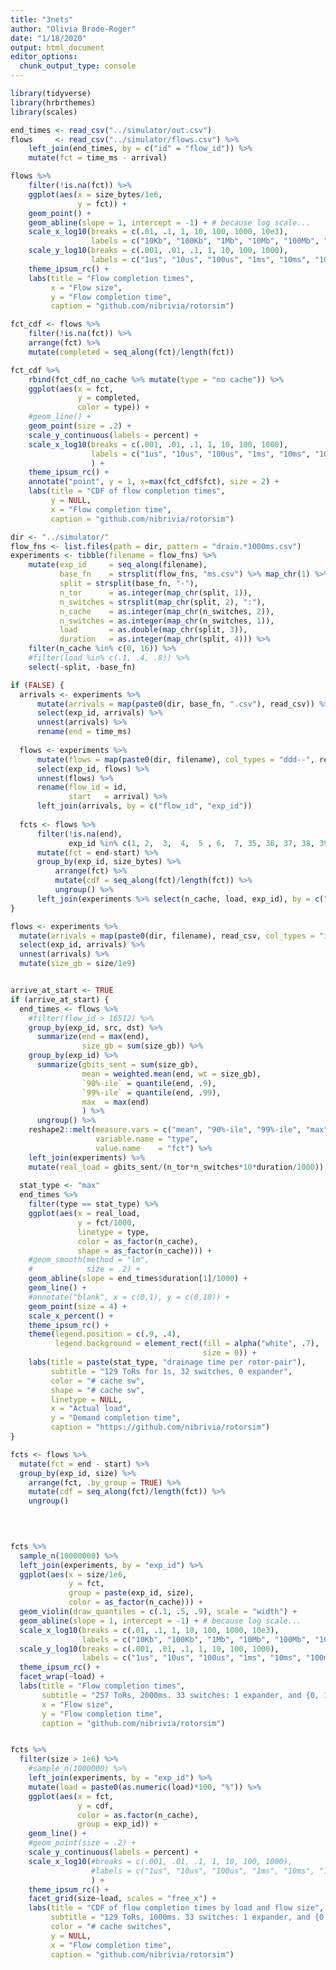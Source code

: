 ```yaml
---
title: "3nets"
author: "Olivia Brode-Roger"
date: "1/18/2020"
output: html_document
editor_options: 
  chunk_output_type: console
---
```


```r
library(tidyverse)
library(hrbrthemes)
library(scales)
```

```r
end_times <- read_csv("../simulator/out.csv")
flows     <- read_csv("../simulator/flows.csv") %>%
    left_join(end_times, by = c("id" = "flow_id")) %>% 
    mutate(fct = time_ms - arrival)

flows %>%
    filter(!is.na(fct)) %>% 
    ggplot(aes(x = size_bytes/1e6,
               y = fct)) +
    geom_point() +
    geom_abline(slope = 1, intercept = -1) + # because log scale...
    scale_x_log10(breaks = c(.01, .1, 1, 10, 100, 1000, 10e3),
                  labels = c("10Kb", "100Kb", "1Mb", "10Mb", "100Mb", "1Gb", "10Gb")) +
    scale_y_log10(breaks = c(.001, .01, .1, 1, 10, 100, 1000),
                  labels = c("1us", "10us", "100us", "1ms", "10ms", "100ms", "1s")) +
    theme_ipsum_rc() +
    labs(title = "Flow completion times",
         x = "Flow size",
         y = "Flow completion time",
         caption = "github.com/nibrivia/rotorsim")
```

```r
fct_cdf <- flows %>% 
    filter(!is.na(fct)) %>% 
    arrange(fct) %>% 
    mutate(completed = seq_along(fct)/length(fct))

fct_cdf %>%
    rbind(fct_cdf_no_cache %>% mutate(type = "no cache")) %>% 
    ggplot(aes(x = fct,
               y = completed,
               color = type)) +
    #geom_line() +
    geom_point(size = .2) +
    scale_y_continuous(labels = percent) +
    scale_x_log10(breaks = c(.001, .01, .1, 1, 10, 100, 1000),
                  labels = c("1us", "10us", "100us", "1ms", "10ms", "100ms", "1s")
                  ) +
    theme_ipsum_rc() +
    annotate("point", y = 1, x=max(fct_cdf$fct), size = 2) +
    labs(title = "CDF of flow completion times",
         y = NULL,
         x = "Flow completion time",
         caption = "github.com/nibrivia/rotorsim")
```

```r
dir <- "../simulator/"
flow_fns <- list.files(path = dir, pattern = "drain.*1000ms.csv")
experiments <- tibble(filename = flow_fns) %>%
    mutate(exp_id     = seq_along(filename),
           base_fn    = strsplit(flow_fns, "ms.csv") %>% map_chr(1) %>% strsplit("drain-") %>% map_chr(2),
           split = strsplit(base_fn, "-"),
           n_tor      = as.integer(map_chr(split, 1)),
           n_switches = strsplit(map_chr(split, 2), ":"),
           n_cache    = as.integer(map_chr(n_switches, 2)),
           n_switches = as.integer(map_chr(n_switches, 1)),
           load       = as.double(map_chr(split, 3)),
           duration   = as.integer(map_chr(split, 4))) %>% 
    filter(n_cache %in% c(0, 16)) %>% 
    #filter(load %in% c(.1, .4, .8)) %>% 
    select(-split, -base_fn)

if (FALSE) {
  arrivals <- experiments %>% 
      mutate(arrivals = map(paste0(dir, base_fn, ".csv"), read_csv)) %>% 
      select(exp_id, arrivals) %>% 
      unnest(arrivals) %>% 
      rename(end = time_ms)
  
  flows <- experiments %>% 
      mutate(flows = map(paste0(dir, filename), col_types = "ddd--", read_csv)) %>% 
      select(exp_id, flows) %>% 
      unnest(flows) %>% 
      rename(flow_id = id,
             start   = arrival) %>% 
      left_join(arrivals, by = c("flow_id", "exp_id"))
  
  fcts <- flows %>% 
      filter(!is.na(end),
             exp_id %in% c(1, 2,  3,  4,  5 , 6,  7, 35, 36, 37, 38, 39, 40, 41)) %>% 
      mutate(fct = end-start) %>% 
      group_by(exp_id, size_bytes) %>% 
          arrange(fct) %>% 
          mutate(cdf = seq_along(fct)/length(fct)) %>% 
          ungroup() %>% 
      left_join(experiments %>% select(n_cache, load, exp_id), by = c("exp_id"))
}

flows <- experiments %>% 
  mutate(arrivals = map(paste0(dir, filename), read_csv, col_types = "iiidddd")) %>% 
  select(exp_id, arrivals) %>% 
  unnest(arrivals) %>% 
  mutate(size_gb = size/1e9)


arrive_at_start <- TRUE
if (arrive_at_start) {
  end_times <- flows %>%
    #filter(flow_id > 16512) %>%
    group_by(exp_id, src, dst) %>% 
      summarize(end = max(end),
                size_gb = sum(size_gb)) %>% 
    group_by(exp_id) %>%
      summarize(gbits_sent = sum(size_gb),
                mean = weighted.mean(end, wt = size_gb),
                `90%-ile` = quantile(end, .9),
                `99%-ile` = quantile(end, .99),
                max  = max(end)
                ) %>%
      ungroup() %>% 
    reshape2::melt(measure.vars = c("mean", "90%-ile", "99%-ile", "max"),
                   variable.name = "type",
                   value.name    = "fct") %>% 
    left_join(experiments) %>%
    mutate(real_load = gbits_sent/(n_tor*n_switches*10*duration/1000))
    
  stat_type <- "max"
  end_times %>% 
    filter(type == stat_type) %>% 
    ggplot(aes(x = real_load,
               y = fct/1000,
               linetype = type,
               color = as_factor(n_cache),
               shape = as_factor(n_cache))) +
    #geom_smooth(method = "lm",
    #            size = .2) +
    geom_abline(slope = end_times$duration[1]/1000) +
    geom_line() +
    #annotate("blank", x = c(0,1), y = c(0,10)) +
    geom_point(size = 4) +
    scale_x_percent() +
    theme_ipsum_rc() +
    theme(legend.position = c(.9, .4),
          legend.background = element_rect(fill = alpha("white", .7),
                                           size = 0)) +
    labs(title = paste(stat_type, "drainage time per rotor-pair"),
         subtitle = "129 ToRs for 1s, 32 switches, 0 expander",
         color = "# cache sw",
         shape = "# cache sw",
         linetype = NULL,
         x = "Actual load",
         y = "Demand completion time",
         caption = "https://github.com/nibrivia/rotorsim")
}
```

```r
fcts <- flows %>% 
  mutate(fct = end - start) %>% 
  group_by(exp_id, size) %>% 
    arrange(fct, .by_group = TRUE) %>% 
    mutate(cdf = seq_along(fct)/length(fct)) %>% 
    ungroup()
    
  


fcts %>%
  sample_n(10000000) %>%
  left_join(experiments, by = "exp_id") %>% 
  ggplot(aes(x = size/1e6,
             y = fct,
             group = paste(exp_id, size),
             color = as_factor(n_cache))) +
  geom_violin(draw_quantiles = c(.1, .5, .9), scale = "width") +
  geom_abline(slope = 1, intercept = -1) + # because log scale...
  scale_x_log10(breaks = c(.01, .1, 1, 10, 100, 1000, 10e3),
                labels = c("10Kb", "100Kb", "1Mb", "10Mb", "100Mb", "1Gb", "10Gb")) +
  scale_y_log10(breaks = c(.001, .01, .1, 1, 10, 100, 1000),
                labels = c("1us", "10us", "100us", "1ms", "10ms", "100ms", "1s")) +
  theme_ipsum_rc() +
  facet_wrap(~load) +
  labs(title = "Flow completion times",
       subtitle = "257 ToRs, 2000ms. 33 switches: 1 expander, and {0, 16} cache switches",
       x = "Flow size",
       y = "Flow completion time",
       caption = "github.com/nibrivia/rotorsim")


fcts %>% 
  filter(size > 1e6) %>% 
    #sample_n(1000000) %>% 
    left_join(experiments, by = "exp_id") %>% 
    mutate(load = paste0(as.numeric(load)*100, "%")) %>% 
    ggplot(aes(x = fct,
               y = cdf,
               color = as.factor(n_cache),
               group = exp_id)) +
    geom_line() +
    #geom_point(size = .2) +
    scale_y_continuous(labels = percent) +
    scale_x_log10(#breaks = c(.001, .01, .1, 1, 10, 100, 1000),
                  #labels = c("1us", "10us", "100us", "1ms", "10ms", "100ms", "1s")
                  ) +
    theme_ipsum_rc() +
    facet_grid(size~load, scales = "free_x") +
    labs(title = "CDF of flow completion times by load and flow size",
         subtitle = "129 ToRs, 1000ms. 33 switches: 1 expander, and {0, 16} cache switches",
         color = "# cache switches",
         y = NULL,
         x = "Flow completion time",
         caption = "github.com/nibrivia/rotorsim")

    
```
